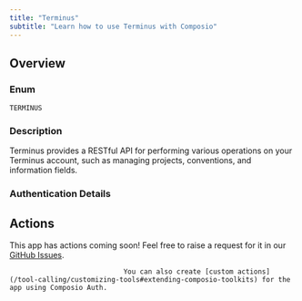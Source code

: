 ```yaml
---
title: "Terminus"
subtitle: "Learn how to use Terminus with Composio"
---
```



## Overview

### Enum
`TERMINUS`

### Description
Terminus provides a RESTful API for performing various operations on
    your Terminus account, such as managing projects, conventions, and
    information fields.

### Authentication Details

<Accordion title="BASIC">
<ParamField path="username" type="string" required={true}>
</ParamField>

<ParamField path="password" type="string" required={true}>
</ParamField>

<ParamField path="api_key" type="string" required={true}>
</ParamField>

</Accordion>


<Accordion title="API_KEY">
<ParamField path="api_key" type="string" required={true}>
</ParamField>

</Accordion>


## Actions

This app has actions coming soon! Feel free to raise a request for it in our [GitHub Issues](https://github.com/ComposioHQ/composio/issues).
                                
                                You can also create [custom actions](/tool-calling/customizing-tools#extending-composio-toolkits) for the app using Composio Auth.